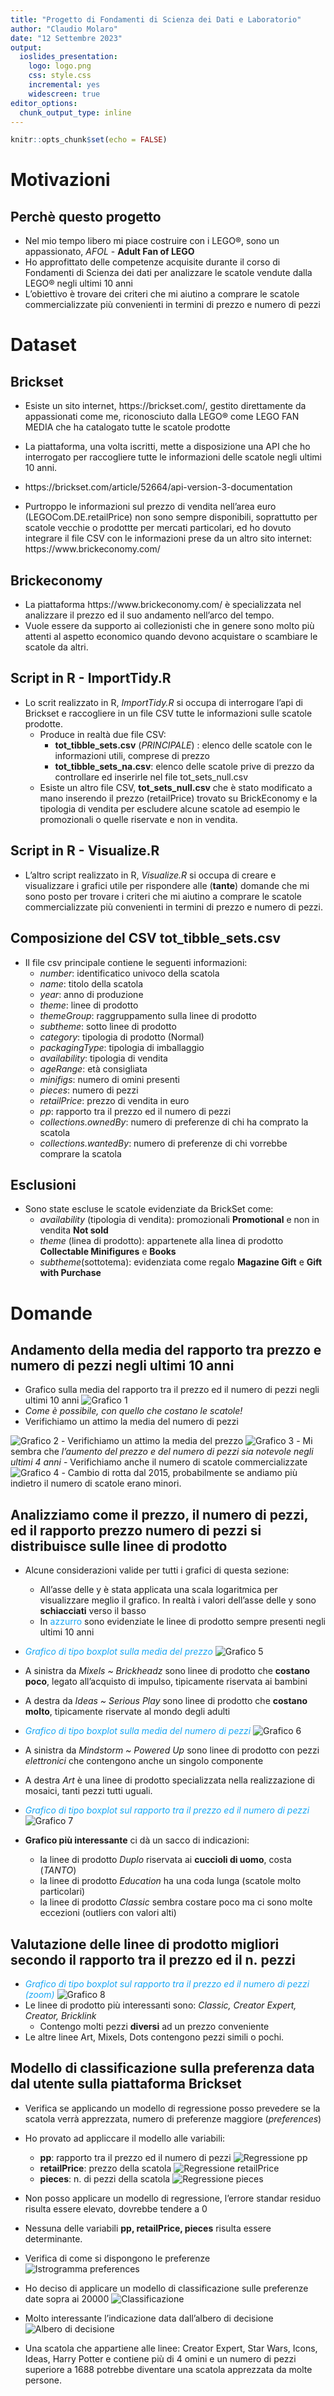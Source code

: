---
title: "Progetto di Fondamenti di Scienza dei Dati e Laboratorio"
author: "Claudio Molaro"
date: "12 Settembre 2023"
output:
  ioslides_presentation:
    logo: logo.png
    css: style.css
    incremental: yes
    widescreen: true
editor_options: 
  chunk_output_type: inline
---

```{r setup, include=FALSE}
knitr::opts_chunk$set(echo = FALSE)
```

<script src="https://ajax.googleapis.com/ajax/libs/jquery/1.12.2/jquery.min.js"></script>

<script>
    $(document).ready(function() {
      $('slide:not(.title-slide, .backdrop, .segue)').append('<footer label=\"Progetto di Fondamenti di Scienza dei Dati e Laboratorio - Claudio Molaro\"></footer>');    
    })
</script>

# Motivazioni
## Perchè questo progetto
- Nel mio tempo libero mi piace costruire con i LEGO®, sono un appassionato, *AFOL* - **Adult Fan of LEGO**
- Ho approfittato delle competenze acquisite durante il corso di Fondamenti di Scienza dei dati per analizzare le scatole vendute dalla LEGO® negli ultimi 10 anni
- L'obiettivo è trovare dei criteri che mi aiutino a comprare le scatole commercializzate più convenienti in termini di prezzo e numero di pezzi

# Dataset

## Brickset
- Esiste un sito internet, https://brickset.com/, gestito direttamente da appassionati come me, riconosciuto dalla LEGO® come LEGO FAN MEDIA che ha catalogato tutte le scatole prodotte
- La piattaforma, una volta iscritti, mette a disposizione una API che ho interrogato per raccogliere tutte le informazioni delle scatole negli ultimi 10 anni.
- https://brickset.com/article/52664/api-version-3-documentation

- Purtroppo le informazioni sul prezzo di vendita nell'area euro (LEGOCom.DE.retailPrice) non sono sempre disponibili, soprattutto per scatole vecchie o prodottte per mercati particolari, ed ho dovuto integrare il file CSV con le informazioni prese da un altro sito internet: https://www.brickeconomy.com/

## Brickeconomy
- La piattaforma https://www.brickeconomy.com/ è specializzata nel analizzare il prezzo ed il suo andamento nell'arco del tempo.
- Vuole essere da supporto ai collezionisti che in genere sono molto più attenti al aspetto economico quando devono acquistare o scambiare le scatole da altri.

## Script in R - ImportTidy.R
- Lo scrit realizzato in R, *ImportTidy.R* si occupa di interrogare l'api di Brickset e raccogliere in un file CSV tutte le informazioni sulle scatole prodotte.
  - Produce in realtà due file CSV:
    - **tot_tibble_sets.csv** (*PRINCIPALE*) : elenco delle scatole con le informazioni utili, comprese di prezzo
    - **tot_tibble_sets_na.csv**: elenco delle scatole prive di prezzo da controllare ed inserirle nel file tot_sets_null.csv
  - Esiste un altro file CSV, **tot_sets_null.csv** che è stato modificato a mano inserendo il prezzo (retailPrice) trovato su BrickEconomy e la tipologia di vendita per escludere alcune scatole ad esempio le promozionali o quelle riservate e non in vendita.
  
## Script in R - Visualize.R
- L'altro script realizzato in R, *Visualize.R* si occupa di creare e visualizzare i grafici utile per rispondere alle (**tante**) domande che mi sono posto per trovare i criteri che mi aiutino a comprare le scatole commercializzate più convenienti in termini di prezzo e numero di pezzi.

## Composizione del CSV tot_tibble_sets.csv {.nofooter}
- Il file csv principale contiene le seguenti informazioni:
  - *number*: identificatico univoco della scatola
  - *name*: titolo della scatola
  - *year*: anno di produzione
  - *theme*: linee di prodotto
  - *themeGroup*: raggruppamento sulla linee di prodotto
  - *subtheme*: sotto linee di prodotto
  - *category*: tipologia di prodotto (Normal)
  - *packagingType*: tipologia di imballaggio
  - *availability*: tipologia di vendita
  - *ageRange*: età consigliata
  - *minifigs*: numero di omini presenti
  - *pieces*: numero di pezzi
  - *retailPrice*: prezzo di vendita in euro
  - *pp*: rapporto tra il prezzo ed il numero di pezzi
  - *collections.ownedBy*: numero di preferenze di chi ha comprato la scatola
  - *collections.wantedBy*: numero di preferenze di chi vorrebbe comprare la scatola
  
## Esclusioni
- Sono state escluse le scatole evidenziate da BrickSet come:
  - *availability* (tipologia di vendita): promozionali **Promotional** e non in vendita **Not sold**
  - *theme* (linea di prodotto): appartenete alla linea di prodotto **Collectable Minifigures** e **Books**
  - *subtheme*(sottotema): evidenziata come regalo **Magazine Gift** e **Gift with Purchase**

# Domande

## Andamento della media del rapporto tra prezzo e numero di pezzi negli ultimi 10 anni {.nofooter}
- Grafico sulla media del rapporto tra il prezzo ed il numero di pezzi negli ultimi 10 anni
![Grafico 1](images/01_1_grafico.png){.responsive}
- *Come è possibile, con quello che costano le scatole!*
- Verifichiamo un attimo la media del numero di pezzi

![Grafico 2](images/01_2_grafico.png){.responsive}
- Verifichiamo un attimo la media del prezzo
![Grafico 3](images/01_3_grafico.png){.responsive}
- Mi sembra che *l'aumento del prezzo e del numero di pezzi sia notevole negli ultimi 4 anni*
- Verifichiamo anche il numero di scatole commercializzate
![Grafico 4](images/01_4_grafico.png){.responsive}
- Cambio di rotta dal 2015, probabilmente se andiamo più indietro il numero di scatole erano minori.

## Analizziamo come il prezzo, il numero di pezzi, ed il rapporto prezzo numero di pezzi si distribuisce sulle linee di prodotto{.nofooter}

- Alcune considerazioni valide per tutti i grafici di questa sezione:
  - All'asse delle y è stata applicata una scala logaritmica per visualizzare meglio il grafico.
  In realtà i valori dell'asse delle y sono **schiacciati** verso il basso
  - In <span style="color:#18a7f5;">azzurro</span> sono evidenziate le linee di prodotto sempre presenti negli ultimi 10 anni

- <span style="color:#18a7f5;font-style: italic;">Grafico di tipo boxplot sulla media del prezzo</span>
![Grafico 5](images/02_1_grafico.png){.responsive}

- A sinistra da *Mixels ~ Brickheadz* sono linee di prodotto che **costano poco**, legato all'acquisto di impulso, tipicamente riservata ai bambini
- A destra da *Ideas  ~ Serious Play* sono linee di prodotto che **costano molto**, tipicamente riservate al mondo degli adulti

- <span style="color:#18a7f5;font-style: italic;">Grafico di tipo boxplot sulla media del numero di pezzi</span>
![Grafico 6](images/02_2_grafico.png){.responsive}
- A sinistra da *Mindstorm ~ Powered Up* sono linee di prodotto con pezzi *elettronici* che contengono anche un singolo componente
- A destra *Art* è una linee di prodotto specializzata nella realizzazione di mosaici, tanti pezzi tutti uguali.
- <span style="color:#18a7f5;font-style: italic;">Grafico di tipo boxplot sul rapporto tra il prezzo ed il numero di pezzi</span>
![Grafico 7](images/02_3_grafico.png){.responsive}
- **Grafico più interessante** ci dà un sacco di indicazioni:
  - la linee di prodotto *Duplo* riservata ai **cuccioli di uomo**, costa (*TANTO*)
  - la linee di prodotto *Education* ha una coda lunga (scatole molto particolari)
  - la linee di prodotto *Classic* sembra costare poco ma ci sono molte eccezioni (outliers con valori alti)

## Valutazione delle linee di prodotto migliori secondo il rapporto tra il prezzo ed il n. pezzi {.nofooter}

- <span style="color:#18a7f5;font-style: italic;">Grafico di tipo boxplot sul rapporto tra il prezzo ed il numero di pezzi (zoom)</span>
![Grafico 8](images/03_1_grafico.png){.responsive}
- Le linee di prodotto più interessanti sono: *Classic, Creator Expert, Creator, Bricklink*
  - Contengo molti pezzi **diversi** ad un prezzo conveniente
- Le altre linee Art, Mixels, Dots contengono pezzi simili o pochi.


## Modello di classificazione sulla preferenza data dal utente sulla piattaforma Brickset {.nofooter}

- Verifica se applicando un modello di regressione posso prevedere se la scatola verrà apprezzata, numero di preferenze maggiore (*preferences*)
- Ho provato ad appliccare il modello alle variabili:
  - **pp**: rapporto tra il prezzo ed il numero di pezzi
  ![Regressione pp](images/05_pp.png)
  - **retailPrice**: prezzo della scatola
  ![Regressione retailPrice](images/05_retailPrice.png)
  - **pieces**: n. di pezzi della scatola
  ![Regressione pieces](images/05_pices.png)

- Non posso applicare un modello di regressione, l'errore standar residuo risulta essere elevato, dovrebbe tendere a 0
- Nessuna delle variabili **pp, retailPrice, pieces** risulta essere determinante.
- Verifica di come si dispongono le preferenze
![Istrogramma preferences](images/05_preferences_prefered.png)
- Ho deciso di applicare un modello di classificazione sulle preferenze date sopra ai 20000
![Classificazione](images/05_classification.PNG){.centered}

- Molto interessante l'indicazione data dall'albero di decisione
![Albero di decisione](images/05_Albero.png){.responsive}

- Una scatola che appartiene alle linee: Creator Expert, Star Wars, Icons, Ideas, Harry Potter e contiene più di 4 omini e un numero di pezzi superiore a 1688 potrebbe diventare una scatola apprezzata da molte persone.







